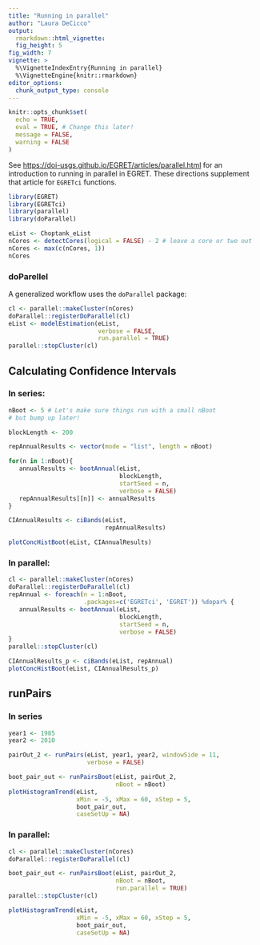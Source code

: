 ```yaml
---
title: "Running in parallel"
author: "Laura DeCicco"
output: 
  rmarkdown::html_vignette:
  fig_height: 5
fig_width: 7
vignette: >
  %\VignetteIndexEntry{Running in parallel}
  %\VignetteEngine{knitr::rmarkdown}
editor_options: 
  chunk_output_type: console
---
```


```r
knitr::opts_chunk$set(
  echo = TRUE,
  eval = TRUE, # Change this later!
  message = FALSE,
  warning = FALSE
) 

```

See <https://doi-usgs.github.io/EGRET/articles/parallel.html> for an introduction to running in parallel in EGRET. These directions supplement that article for `EGRETci` functions.


```r
library(EGRET)
library(EGRETci)
library(parallel)
library(doParallel)

eList <- Choptank_eList
nCores <- detectCores(logical = FALSE) - 2 # leave a core or two out
nCores <- max(c(nCores, 1))
nCores
```

### doParellel

A generalized workflow uses the `doParallel` package:

```r
cl <- parallel::makeCluster(nCores)
doParallel::registerDoParallel(cl)
eList <- modelEstimation(eList, 
                         verbose = FALSE,
                         run.parallel = TRUE)
parallel::stopCluster(cl) 

```

## Calculating Confidence Intervals


### In series:

```r
nBoot <- 5 # Let's make sure things run with a small nBoot
# but bump up later!

blockLength <- 200

repAnnualResults <- vector(mode = "list", length = nBoot)

for(n in 1:nBoot){
   annualResults <- bootAnnual(eList, 
                               blockLength, 
                               startSeed = n, 
                               verbose = FALSE)
   repAnnualResults[[n]] <- annualResults
}

CIAnnualResults <- ciBands(eList, 
                           repAnnualResults)

plotConcHistBoot(eList, CIAnnualResults)

```

### In parallel:

```r
cl <- parallel::makeCluster(nCores)
doParallel::registerDoParallel(cl)
repAnnual <- foreach(n = 1:nBoot,
                     .packages=c('EGRETci', 'EGRET')) %dopar% {
   annualResults <- bootAnnual(eList, 
                               blockLength,
                               startSeed = n, 
                               verbose = FALSE)  
}
parallel::stopCluster(cl)   

CIAnnualResults_p <- ciBands(eList, repAnnual)
plotConcHistBoot(eList, CIAnnualResults_p)

```


## runPairs

### In series

```r
year1 <- 1985
year2 <- 2010

pairOut_2 <- runPairs(eList, year1, year2, windowSide = 11, 
                      verbose = FALSE)

boot_pair_out <- runPairsBoot(eList, pairOut_2, 
                              nBoot = nBoot)
plotHistogramTrend(eList, 
                   xMin = -5, xMax = 60, xStep = 5,
                   boot_pair_out,
                   caseSetUp = NA)

```


### In parallel:

```r
cl <- parallel::makeCluster(nCores)
doParallel::registerDoParallel(cl)

boot_pair_out <- runPairsBoot(eList, pairOut_2,
                              nBoot = nBoot, 
                              run.parallel = TRUE)
parallel::stopCluster(cl)

plotHistogramTrend(eList, 
                   xMin = -5, xMax = 60, xStep = 5,
                   boot_pair_out,
                   caseSetUp = NA)
```




